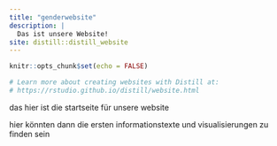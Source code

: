 ```yaml
---
title: "genderwebsite"
description: |
  Das ist unsere Website!
site: distill::distill_website
---
```


```r
knitr::opts_chunk$set(echo = FALSE)

# Learn more about creating websites with Distill at:
# https://rstudio.github.io/distill/website.html

```

das hier ist die startseite für unsere website

hier könnten dann die ersten informationstexte und visualisierungen zu finden sein